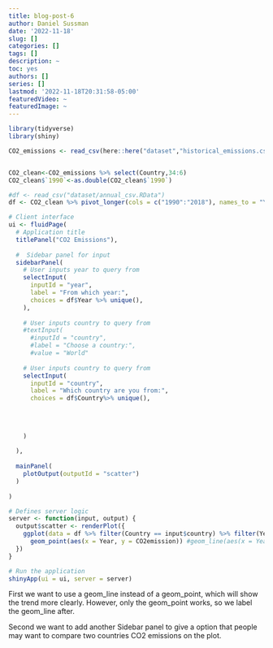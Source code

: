 ```yaml
---
title: blog-post-6
author: Daniel Sussman
date: '2022-11-18'
slug: []
categories: []
tags: []
description: ~
toc: yes
authors: []
series: []
lastmod: '2022-11-18T20:31:58-05:00'
featuredVideo: ~
featuredImage: ~
---
```


```r
library(tidyverse)
library(shiny)

CO2_emissions <- read_csv(here::here("dataset","historical_emissions.csv"))


CO2_clean<-CO2_emissions %>% select(Country,34:6)
CO2_clean$`1990`<-as.double(CO2_clean$`1990`)

#df <- read_csv("dataset/annual_csv.RData")
df <- CO2_clean %>% pivot_longer(cols = c("1990":"2018"), names_to = "Year",values_to = "CO2emission")

# Client interface
ui <- fluidPage(
  # Application title
  titlePanel("CO2 Emissions"),
  
  #  Sidebar panel for input
  sidebarPanel(
    # User inputs year to query from
    selectInput(
      inputId = "year",
      label = "From which year:",
      choices = df$Year %>% unique(),
    ),
    
    # User inputs country to query from
    #textInput(
      #inputId = "country",
      #label = "Choose a country:",
      #value = "World"
    
    # User inputs country to query from
    selectInput(
      inputId = "country",
      label = "Which country are you from:",
      choices = df$Country%>% unique(),
    
      
      
          
    )
    
  ),
  
  mainPanel(
    plotOutput(outputId = "scatter")
  )
  
)

# Defines server logic
server <- function(input, output) {
  output$scatter <- renderPlot({
    ggplot(data = df %>% filter(Country == input$country) %>% filter(Year>=input$year)) +
      geom_point(aes(x = Year, y = CO2emission)) #geom_line(aes(x = Year, y = CO2emission))
  })
}

# Run the application
shinyApp(ui = ui, server = server)
```
First we want to use a geom_line instead of a geom_point, which will show the trend more clearly. However, only the geom_point works, so we label the geom_line after.

Second we want to add another Sidebar panel to give a option that people may want to compare two countries CO2 emissions on the plot.
